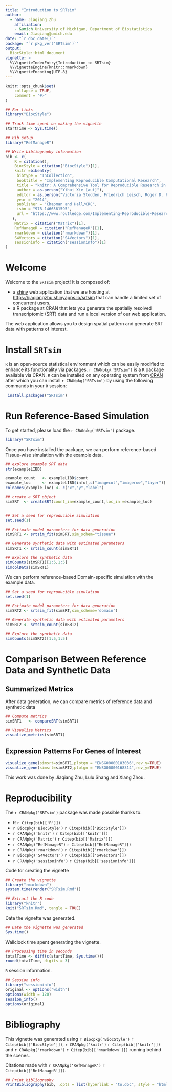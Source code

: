 ```yaml
---
title: "Introduction to SRTsim"
author: 
  - name: Jiaqiang Zhu
    affiliation:
    - &umich University of Michigan, Department of Biostatistics
    email: Jiaqiang@umich.edu
date: "`r doc_date()`"
package: "`r pkg_ver('SRTsim')`"
output: 
  BiocStyle::html_document
vignette: >
  %\VignetteIndexEntry{Introduction to SRTsim}
  %\VignetteEngine{knitr::rmarkdown}
  %\VignetteEncoding{UTF-8}
---
```


```r
knitr::opts_chunk$set(
    collapse = TRUE,
    comment = "#>"
)
```

```r
## For links
library("BiocStyle")

## Track time spent on making the vignette
startTime <- Sys.time()

## Bib setup
library("RefManageR")

## Write bibliography information
bib <- c(
    R = citation(),
    BiocStyle = citation("BiocStyle")[1],
    knitr =bibentry(
     bibtype = "InCollection",
     booktitle = "Implementing Reproducible Computational Research",
     title = "knitr: A Comprehensive Tool for Reproducible Research in R",
     author = as.person("Yihui Xie [aut]"),
     editor = as.person("Victoria Stodden, Friedrich Leisch, Roger D. Peng"),
     year = "2014",
     publisher = "Chapman and Hall/CRC",
     isbn = "978-1466561595",
     url = "https://www.routledge.com/Implementing-Reproducible-Research/Stodden-Leisch-Peng/p/book/9781466561595"
   ),
    Matrix = citation("Matrix")[1],
    RefManageR = citation("RefManageR")[1],
    rmarkdown = citation("rmarkdown")[1],
    S4Vectors = citation("S4Vectors")[1],
    sessioninfo = citation("sessioninfo")[1]
)
```
# Welcome

Welcome to the `SRTsim` project! It is composed of:

* a [shiny](https://shiny.posit.co/) web application that we are hosting at [https://jiaqiangzhu.shinyapps.io/srtsim](https://jiaqiangzhu.shinyapps.io/srtsim) that can handle a limited set of concurrent users,
* a R package at CRAN that lets you generate the spatially resolved transcriptomic (SRT) data and run a local version of our web application.

The web application allows you to design spatial pattern and generate SRT data with patterns of interest.


# Install `SRTsim`

`R` is an open-source statistical environment which can be easily modified to enhance its functionality via packages. `r CRANpkg('SRTsim')` is a `R` package available via CRAN. `R` can be installed on any operating system from [CRAN](https://cran.r-project.org/) after which you can install `r CRANpkg('SRTsim')` by using the following commands in your `R` session:

```r
 install.packages("SRTsim")
```

# Run Reference-Based Simulation 

To get started, please load the `r CRANpkg('SRTsim')` package.

```r
library("SRTsim")
```

Once you have installed the package, we can perform reference-based Tissue-wise simulation with the example data.

```r
## explore example SRT data 
str(exampleLIBD)

example_count   <- exampleLIBD$count
example_loc     <- exampleLIBD$info[,c("imagecol","imagerow","layer")]
colnames(example_loc) <- c("x","y","label")

## create a SRT object
simSRT  <- createSRT(count_in=example_count,loc_in =example_loc)


## Set a seed for reproducible simulation
set.seed(1)

## Estimate model parameters for data generation
simSRT1 <- srtsim_fit(simSRT,sim_schem="tissue")

## Generate synthetic data with estimated parameters
simSRT1 <- srtsim_count(simSRT1)

## Explore the synthetic data
simCounts(simSRT1)[1:5,1:5]
simcolData(simSRT1)
```

We can perform reference-based Domain-specific simulation with the example data.

```r

## Set a seed for reproducible simulation
set.seed(1)

## Estimate model parameters for data generation
simSRT2 <- srtsim_fit(simSRT,sim_scheme='domain')

## Generate synthetic data with estimated parameters
simSRT2 <- srtsim_count(simSRT2)

## Explore the synthetic data
simCounts(simSRT2)[1:5,1:5]
```

# Comparison Between Reference Data and Synthetic Data
## Summarized Metrics
After data generation, we can compare metrics of reference data and synthetic data

```r

## Compute metrics 
simSRT1   <- compareSRT(simSRT1)

## Visualize Metrics
visualize_metrics(simSRT1)
```

## Expression Patterns For Genes of Interest

```r
visualize_gene(simsrt=simSRT1,plotgn = "ENSG00000183036",rev_y=TRUE)
visualize_gene(simsrt=simSRT2,plotgn = "ENSG00000168314",rev_y=TRUE)
```

This work was done by Jiaqiang Zhu, Lulu Shang and Xiang Zhou.

# Reproducibility

The `r CRANpkg('SRTsim')` package was made possible thanks to:

* R `r Citep(bib[['R']])`
* `r Biocpkg('BiocStyle')` `r Citep(bib[['BiocStyle']])`
* `r CRANpkg('knitr')` `r Citep(bib[['knitr']])`
* `r CRANpkg('Matrix')` `r Citep(bib[['Matrix']])`
* `r CRANpkg("RefManageR")` `r Citep(bib[["RefManageR"]])`
* `r CRANpkg('rmarkdown')` `r Citep(bib[['rmarkdown']])`
* `r Biocpkg('S4Vectors')` `r Citep(bib[['S4Vectors']])`
* `r CRANpkg('sessioninfo')` `r Citep(bib[['sessioninfo']])`


    
Code for creating the vignette

```r
## Create the vignette
library("rmarkdown")
system.time(render("SRTsim.Rmd"))

## Extract the R code
library("knitr")
knit("SRTsim.Rmd", tangle = TRUE)
```


Date the vignette was generated.

```r
## Date the vignette was generated
Sys.time()
```

Wallclock time spent generating the vignette.

```r
## Processing time in seconds
totalTime <- diff(c(startTime, Sys.time()))
round(totalTime, digits = 3)
```

`R` session information.

```r
## Session info
library("sessioninfo")
original <- options("width")
options(width = 120)
session_info()
options(original)
```

# Bibliography

This vignette was generated using `r Biocpkg('BiocStyle')` `r Citep(bib[['BiocStyle']])`, `r CRANpkg('knitr')` `r Citep(bib[['knitr']])` and `r CRANpkg('rmarkdown')` `r Citep(bib[['rmarkdown']])` running behind the scenes.

Citations made with `r CRANpkg('RefManageR')` `r Citep(bib[['RefManageR']])`.

```r
## Print bibliography
PrintBibliography(bib, .opts = list(hyperlink = "to.doc", style = "html"))
```
